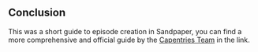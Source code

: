 ## Conclusion

This was a short guide to episode creation in Sandpaper, you can find a more comprehensive and official guide by the [Capentries Team](https://carpentries.github.io/sandpaper-docs/index.html) in the link.


